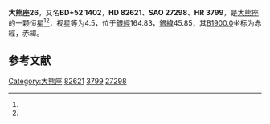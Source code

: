 {{Starbox begin
| name = 大熊座26
}}
{{Starbox observe
| epoch = [[J2000.0|J2000.0]]
| constell = [[大熊座|大熊座]]<ref name=SIMBAD>{{cite web
 | url=http://simbad.u-strasbg.fr/simbad/sim-id?Ident=HR+3799
 | title=Pulsating variable Star
 | publisher=Centre de Données astronomiques de Strasbourg
 | work=SIMBAD
 | accessdate=2012-07-13
 | archive-date=2016-03-17
 | archive-url=https://web.archive.org/web/20160317075101/http://simbad.u-strasbg.fr/simbad/sim-id?Ident=HR+3799
 | dead-url=no
 }}</ref><ref name=DATA>{{cite web
 | url=http://vizier.u-strasbg.fr/viz-bin/VizieR-5?-out.add=.&-source=5050&-corr=PK=HR&-out.max=9999&HR=3799
 | title=VizieR Detailed Page
 | accessdate=2012-07-13
 | archive-date=2016-03-04
 | archive-url=https://web.archive.org/web/20160304204118/http://vizier.u-strasbg.fr/viz-bin/VizieR-5?-out.add=.&-source=5050&-corr=PK=HR&-out.max=9999&HR=3799
 | dead-url=no
 }}</ref>
| 星官 = 
| ra = {{RA|9|34|49.5}}<ref name=SIMBAD /><ref name=DATA />
| dec = {{DEC|+52|3|5}}<ref name=SIMBAD /><ref name=DATA />
| appmag_v = 4.5<ref name=SIMBAD /><ref name=DATA />
}}
{{Starbox character
| class = A2V<ref name=SIMBAD /><ref name=DATA />
| b-v = 0.01<ref name=SIMBAD /><ref name=DATA />
| u-b = 0.04<ref name=SIMBAD /><ref name=DATA />
| r-i = 0.01<ref name=SIMBAD /><ref name=DATA />
| variable = 
}}
{{Starbox astrometry
| radial_v = 0.04
| prop_mo_ra = 23
| parallax = 0.025
| p_error = 
}}
{{Starbox catalog
| names =BD+52 1402，[[SAO星表|SAO]] 27298，[[HD星表|HD]] 82621，[[HR星表|HR]] 3799}}
{{Starbox reference |Simbad=HR+3799}}
{{Starbox end}}

'''大熊座26'''，又名'''BD+52 1402'''，'''HD 82621'''、'''SAO 27298'''、'''HR 3799'''，是[[大熊座|大熊座]]的一颗恒星<ref name=SIMBAD /><ref name=DATA />，视星等为4.5，位于[[銀道座標系|銀經]]164.83，[[銀道座標系|銀緯]]45.85，其[[B1900.0|B1900.0]]坐标为赤經{{RA|9|27|58.5}}，赤緯{{DEC|+52|45.85|46}}。

== 参考文献 ==
{{reflist}}

{{star-stub}}

{{大熊座恒星}}
[[Category:大熊座|Category:大熊座]]
[[Category:HD和HDE天體|82621]]
[[Category:HR天體|3799]]
[[Category:SAO天體|27298]]
